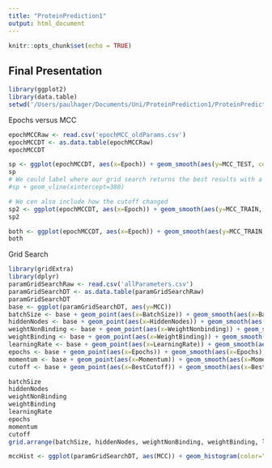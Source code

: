 ```yaml
---
title: "ProteinPrediction1"
output: html_document
---
```


```r
knitr::opts_chunk$set(echo = TRUE)
```

## Final Presentation

```r
library(ggplot2)
library(data.table)
setwd('/Users/paulhager/Documents/Uni/ProteinPrediction1/ProteinPrediction1/')
```

Epochs versus MCC

```r
epochMCCRaw <- read.csv('epochMCC_oldParams.csv')
epochMCCDT <- as.data.table(epochMCCRaw)
epochMCCDT

sp <- ggplot(epochMCCDT, aes(x=Epoch)) + geom_smooth(aes(y=MCC_TEST, colour = "MCC"), show.legend = FALSE) 
sp
# We could label where our grid search returns the best results with a vline, but it may be easier to just explain without
#sp + geom_vline(xintercept=380)

# We cen also include how the cutoff changed
sp2 <- ggplot(epochMCCDT, aes(x=Epoch)) + geom_smooth(aes(y=MCC_TRAIN, colour = "Cutoff"))
sp2

both <- ggplot(epochMCCDT, aes(x=Epoch)) + geom_smooth(aes(y=MCC_TRAIN, colour = "Train"), show.legend = FALSE) + geom_smooth(aes(y=MCC_TEST, colour = "Test")) + labs(y="MCC") + theme(legend.justification = c(0.05,0.95), legend.position = c(0.05,0.95))
both
```

Grid Search

```r
library(gridExtra)
library(dplyr) 
paramGridSearchRaw <- read.csv('allParameters.csv')
paramGridSearchDT <- as.data.table(paramGridSearchRaw)
paramGridSearchDT
base <- ggplot(paramGridSearchDT, aes(y=MCC))
batchSize <- base + geom_point(aes(x=BatchSize)) + geom_smooth(aes(x=BatchSize),method="lm")
hiddenNodes <- base + geom_point(aes(x=HiddenNodes)) + geom_smooth(aes(x=HiddenNodes),method="lm")
weightNonBinding <- base + geom_point(aes(x=WeightNonbinding)) + geom_smooth(aes(x=WeightNonbinding),method="lm")
weightBinding <- base + geom_point(aes(x=WeightBinding)) + geom_smooth(aes(x=WeightBinding), method="lm")
learningRate <- base + geom_point(aes(x=LearningRate)) + geom_smooth(aes(x=LearningRate), method="lm")
epochs <- base + geom_point(aes(x=Epochs)) + geom_smooth(aes(x=Epochs), method="lm")
momentum <- base + geom_point(aes(x=Momentum)) + geom_smooth(aes(x=Momentum), method="lm")
cutoff <- base + geom_point(aes(x=BestCutoff)) + geom_smooth(aes(x=BestCutoff), method="lm")

batchSize
hiddenNodes
weightNonBinding
weightBinding
learningRate
epochs
momentum
cutoff
grid.arrange(batchSize, hiddenNodes, weightNonBinding, weightBinding, learningRate, epochs, momentum, cutoff)

mccHist <- ggplot(paramGridSearchDT, aes(MCC)) + geom_histogram(color="darkblue", fill="lightblue") + labs(title="Hyperparameter Gridsearch MCC Histogram", y="Count") + theme(plot.title = element_text(hjust = 0.5))
```
